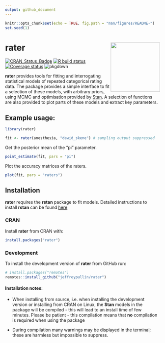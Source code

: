 ```yaml
---
output: github_document
---
```


```r
knitr::opts_chunk$set(echo = TRUE, fig.path = "man/figures/README-")
set.seed(1)
```

# rater <img src="man/figures/rater.png" align="right" width="160" />

<!-- badges: start -->
[![CRAN_Status_Badge](https://www.r-pkg.org/badges/version/rater)](https://cran.r-project.org/package=rater)
[![R build status](https://github.com/jeffreypullin/rater/workflows/R-CMD-check/badge.svg)](https://github.com/jeffreypullin/rater/actions)
[![Coverage status](https://codecov.io/gh/jeffreypullin/rater/branch/master/graph/badge.svg)](https://codecov.io/github/jeffreypullin/rater?branch=master)
![pkgdown](https://github.com/jeffreypullin/rater/workflows/pkgdown/badge.svg)
<!-- badges: end -->

**rater** provides tools for fitting and interrogating statistical models of repeated categorical rating data. The package provides a simple interface to fit a selection of these models, with arbitrary priors, using MCMC and optimisation provided by [Stan](https://mc-stan.org/). A selection of functions are also provided to plot parts of these models and extract key parameters. 

## Example usage:

```r
library(rater)

fit <- rater(anesthesia, "dawid_skene") # sampling output suppressed
```

Get the posterior mean of the "pi" parameter.

```r
point_estimate(fit, pars = "pi")
```

Plot the accuracy matrices of the raters.

```r
plot(fit, pars = "raters")
```

## Installation

**rater** requires the **rstan** package to fit models. Detailed instructions to install **rstan** can be found [here](https://github.com/stan-dev/rstan/wiki/RStan-Getting-Started)

### CRAN 

Install **rater** from CRAN with: 

```r
install.packages("rater")
```

### Development

To install the development version of **rater** from GitHub run:

```r
# install.packages("remotes")
remotes::install_github("jeffreypullin/rater")
```

#### Installation notes:

- When installing from source, i.e. when installing the development version or installing from CRAN on Linux, the **Stan** models in the package will be compiled - this will lead to an install time of few minutes. Please be patient - this compilation means that **no** compilation is required when using the package

- During compilation many warnings may be displayed in the terminal; these 
are harmless but impossible to suppress.
